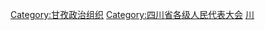 [[Category:甘孜政治组织|Category:甘孜政治组织]]
[[Category:四川省各级人民代表大会|Category:四川省各级人民代表大会]]
[[Category:自治州人民代表大会|川]]